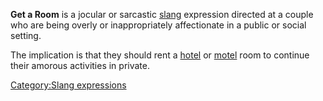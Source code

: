{{Move to Wiktionary}}
'''Get a Room''' is a jocular or sarcastic [[slang]] expression directed at a couple who are being overly or inappropriately affectionate in a public or social setting. 

The implication is that they should rent a [[hotel]] or [[motel]] room to continue their amorous activities in private.


[[Category:Slang expressions]]